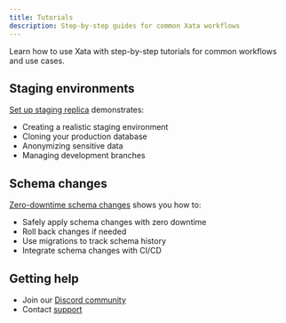 ```yaml
---
title: Tutorials
description: Step-by-step guides for common Xata workflows
---
```


Learn how to use Xata with step-by-step tutorials for common workflows and use cases.

## Staging environments

[Set up staging replica](/tutorials/create-staging-replica) demonstrates:
- Creating a realistic staging environment
- Cloning your production database
- Anonymizing sensitive data
- Managing development branches

## Schema changes

[Zero-downtime schema changes](/tutorials/schema-change) shows you how to:
- Safely apply schema changes with zero downtime
- Roll back changes if needed
- Use migrations to track schema history
- Integrate schema changes with CI/CD

## Getting help

- Join our [Discord community](https://discord.gg/xata)
- Contact [support](mailto:info@xata.io) 